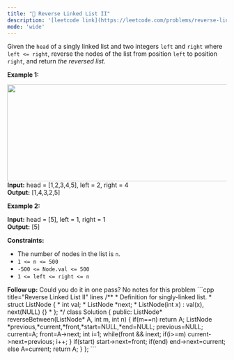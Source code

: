 ```yaml
---
title: "🧀 Reverse Linked List II"
description: '[leetcode link](https://leetcode.com/problems/reverse-linked-list-ii/description/)'
mode: 'wide'
---
```

<Tabs>
  <Tab title="Question" icon="circle-question" iconType="regular">
    <Card>
      <p>Given the <code>head</code> of a singly linked list and two integers <code>left</code> and <code>right</code> where <code>left &lt;= right</code>, reverse the nodes of the list from position <code>left</code> to position <code>right</code>, and return <em>the reversed list</em>.</p>   <p><strong class="example">Example 1:</strong></p> <img alt="" src="https://assets.leetcode.com/uploads/2021/02/19/rev2ex2.jpg" style="width: 542px; height: 222px;" />  <strong>Input:</strong> head = [1,2,3,4,5], left = 2, right = 4 <br/> <strong>Output:</strong> [1,4,3,2,5]   <p><strong class="example">Example 2:</strong></p>   <strong>Input:</strong> head = [5], left = 1, right = 1 <br/> <strong>Output:</strong> [5]    <p><strong>Constraints:</strong></p>  <ul>  <li>The number of nodes in the list is <code>n</code>.</li>  <li><code>1 &lt;= n &lt;= 500</code></li>  <li><code>-500 &lt;= Node.val &lt;= 500</code></li>  <li><code>1 &lt;= left &lt;= right &lt;= n</code></li> </ul>   <strong>Follow up:</strong> Could you do it in one pass?
    </Card>
  </Tab>
  <Tab title="Solution" icon="lightbulb" iconType="regular" >
    <Card>
      No notes for this problem
</Card>
  <Expandable title="code">
    <CodeGroup dropdown>
```cpp title="Reverse Linked List II" lines
/**
 * Definition for singly-linked list.
 * struct ListNode {
 *     int val;
 *     ListNode *next;
 *     ListNode(int x) : val(x), next(NULL) {}
 * };
 */
class Solution {
public:
    ListNode* reverseBetween(ListNode* A, int m, int n) {
        if(m==n)
        return A;
    ListNode *previous,*current,*front,*start=NULL,*end=NULL;
    previous=NULL;
    current=A;
    front=A->next;
    int i=1;
    while(front && i<n){
        if(i==m){
            start=current;
        }
        else if(i==m-1)
            end=current;
        previous=current;
        current=front;
        front=front->next;
        if(i>=m)
            current->next=previous;
        i++;
    }
    if(start)
        start->next=front;
    if(end)
        end->next=current;
    else A=current;
    return A;
    }
};
```
    </CodeGroup>
  </Expandable>
  </Tab>
</Tabs>